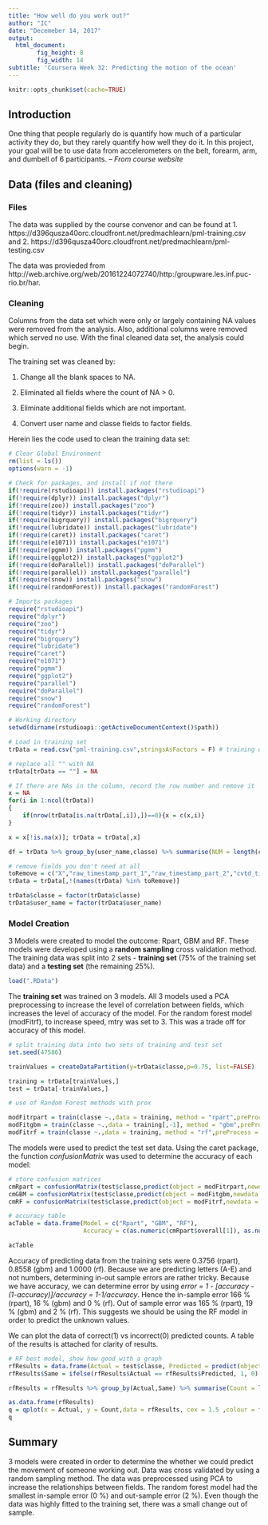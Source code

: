 ```yaml
---
title: "How well do you work out?"
author: "IC"
date: "Decemeber 14, 2017"
output: 
  html_document: 
        fig_height: 8
        fig_width: 14
subtitle: 'Coursera Week 32: Predicting the motion of the ocean'
---
```

```r
knitr::opts_chunk$set(cache=TRUE)
```

## Introduction

One thing that people regularly do is quantify how much of a particular activity they do, but they rarely quantify how well they do it. In this project, your goal will be to use data from accelerometers on the belt, forearm, arm, and dumbell of 6 participants. 
-- _From course website_


## Data (files and cleaning)

### Files
The data was supplied by the course convenor and can be found at
1. https://d396qusza40orc.cloudfront.net/predmachlearn/pml-training.csv and
2. https://d396qusza40orc.cloudfront.net/predmachlearn/pml-testing.csv

The data was provieded from http://web.archive.org/web/20161224072740/http:/groupware.les.inf.puc-rio.br/har. 

### Cleaning

Columns from the data set which were only or largely containing NA values were removed from the analysis. Also, additional columns were removed which served no use. With the final cleaned data set, the analysis could begin. 

The training set was cleaned by: 

1.  Change all the blank spaces to NA.

2.  Eliminated all fields where the count of NA > 0. 

3.  Eliminate additional fields which are not important.

4.  Convert user name and classe fields to factor fields.

Herein lies the code used to clean the training data set:

```r
# Clear Global Environment
rm(list = ls())
options(warn = -1)

# Check for packages, and install if not there
if(!require(rstudioapi)) install.packages("rstudioapi")
if(!require(dplyr)) install.packages("dplyr")
if(!require(zoo)) install.packages("zoo")
if(!require(tidyr)) install.packages("tidyr")
if(!require(bigrquery)) install.packages("bigrquery")
if(!require(lubridate)) install.packages("lubridate")
if(!require(caret)) install.packages("caret")
if(!require(e1071)) install.packages("e1071")
if(!require(pgmm)) install.packages("pgmm")
if(!require(ggplot2)) install.packages("ggplot2")
if(!require(doParallel)) install.packages("doParallel")
if(!require(parallel)) install.packages("parallel")
if(!require(snow)) install.packages("snow")
if(!require(randomForest)) install.packages("randomForest")

# Imports packages
require("rstudioapi")
require("dplyr")
require("zoo")
require("tidyr")
require("bigrquery")
require("lubridate")
require("caret")
require("e1071")
require("pgmm")
require("ggplot2")
require("parallel")
require("doParallel")
require("snow")
require("randomForest")
```
```r
# Working directory
setwd(dirname(rstudioapi::getActiveDocumentContext()$path))

# Load in training set
trData = read.csv("pml-training.csv",stringsAsFactors = F) # training data from site

# replace all "" with NA
trData[trData == ""] = NA

# If there are NAs in the column, record the row number and remove it
x = NA
for(i in 1:ncol(trData))
{
    if(nrow(trData[is.na(trData[,i]),])==0){x = c(x,i)}
}

x = x[!is.na(x)]; trData = trData[,x]

df = trData %>% group_by(user_name,classe) %>% summarise(NUM = length(classe))

# remove fields you don't need at all
toRemove = c("X","raw_timestamp_part_1","raw_timestamp_part_2","cvtd_timestamp","new_window","num_window")
trData = trData[,!(names(trData) %in% toRemove)]

trData$classe = factor(trData$classe)
trData$user_name = factor(trData$user_name)
```

### Model Creation

3 Models were created to model the outcome: Rpart, GBM and RF. These models were developed using a **random sampling** cross validation method. The training data was split into 2 sets - **training set** (75% of the training set data) and a **testing set** (the remaining 25%). 
```r
load(".RData")
```

The **training set** was trained on 3 models. All 3 models used a PCA preprocessing to increase the level of correlation between fields, which increases the level of accuracy of the model. For the random forest model (modFitrf), to increase speed, mtry was set to 3. This was a trade off for accuracy of this model.  

```r
# split training data into two sets of training and test set
set.seed(47586)

trainValues = createDataPartition(y=trData$classe,p=0.75, list=FALSE)

training = trData[trainValues,]
test = trData[-trainValues,]

# use of Random Forest methods with prox

modFitrpart = train(classe ~.,data = training, method = "rpart",preProcess = "pca")
modFitgbm = train(classe ~.,data = training[,-1], method = "gbm",preProcess = "pca", verbose = F)
modFitrf = train(classe ~.,data = training, method = "rf",preProcess = "pca", tuneGrid = data.frame(mtry = 3))
```

The models were used to predict the test set data. Using the caret package, the function *confusionMatrix* was used to determine the accuracy of each model:

```r
# store confusion matrices
cmRpart = confusionMatrix(test$classe,predict(object = modFitrpart,newdata = test))
cmGBM = confusionMatrix(test$classe,predict(object = modFitgbm,newdata = test))
cmRF = confusionMatrix(test$classe,predict(object = modFitrf,newdata = test))

# accuracy table
acTable = data.frame(Model = c("Rpart", "GBM", "RF"), 
                     Accuracy = c(as.numeric(cmRpart$overall[1]), as.numeric(cmGBM$overall[1]), as.numeric(cmRF$overall[1])))
```
```r
acTable
```

Accuracy of predicting data from the training sets were 0.3756 (rpart), 0.8558 (gbm) and 1.0000 (rf). Because we are predicting letters (A-E) and not numbers, determining in-out sample errors are rather tricky. Because we have accuracy, we can determine error by using *error = 1 - [accuracy - (1-accuracy)]/accuracy = 1-1/accuracy*. Hence the in-sample error 166 % (rpart), 16 % (gbm) and 0 % (rf). Out of sample error was 165 % (rpart), 19 % (gbm) and 2 % (rf). This suggests we should be using the RF model in order to predict the unknown values. 

We can plot the data of correct(1) vs incorrect(0) predicted counts. A table of the results is attached for clarity of results.

```r
# RF best model, show how good with a graph
rfResults = data.frame(Actual = test$classe, Predicted = predict(object = modFitrf,newdata = test))
rfResults$Same = ifelse(rfResults$Actual == rfResults$Predicted, 1, 0)

rfResults = rfResults %>% group_by(Actual,Same) %>% summarise(Count = length(Actual))

```


```r
as.data.frame(rfResults)
q = qplot(x = Actual, y = Count,data = rfResults, cex = 1.5 ,colour = factor(Same),main = "Graph showing the number of correctly/incorrectly predicted values")
q
```

## Summary

3 models were created in order to determine the whether we could predict the movement of someone working out. Data was cross validated by using a random sampling method. The data was preprocessed using PCA to increase the relationships between fields. The random forest model had the smallest in-sample error (0 %) and out-sample error (2 %). Even though the data was highly fitted to the training set, there was a small change out of sample. 
